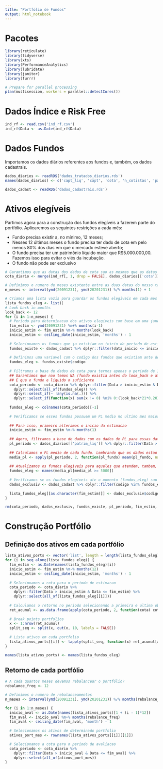 ```yaml
---
title: "Portfólio de Fundos"
output: html_notebook
---
```


# Pacotes

```r
library(reticulate)
library(tidyverse)
library(xts)
library(PerformanceAnalytics)
library(lubridate)
library(janitor)
library(furrr)

# Prepare for parallel processing
plan(multisession, workers = parallel::detectCores())
```

# Dados Índice e Risk Free

```r
ind_rf <- read.csv('ind_rf.csv')
ind_rf$Data <- as.Date(ind_rf$Data)
```


# Dados Fundos

Importamos os dados diários referentes aos fundos e, também, os dados cadastrais.

```r
dados_diarios <- readRDS('dados_tratados_diarios.rds')
names(dados_diarios) <- c('capt_liq', 'capt', 'cota', 'n_cotistas', 'patrim_liq', 'resg', 'tx_adm')

dados_cadast <- readRDS('dados_cadastrais.rds')
```

# Ativos elegíveis

Partimos agora para a construção dos fundos elegíveis a fazerem parte do portfólio. Aplicaremos as seguintes restrições a cada mês:

* Fundo precisa existir a, no mínimo, 12 meses;
* Nesses 12 últimos meses o fundo precisa ter dado de cota em pelo menos 80% dos dias em que o mercado esteve aberto;
* O fundo precisa ter um patrimônio líquido maior que R$5.000.000,00. Fazemos isso para evitar o viés da incubação.
* O fundo não pode ser exclusivo

```r
# Garantimos que as datas dos dados de cota sao as mesmas que as datas do indice de mercado
cota_diario <- merge(ind_rf[, 1, drop = FALSE], dados_diarios[['cota']], all.x = TRUE)
```

```r
# Definimos o numero de meses existente entre as duas datas do nosso trabalho
n_meses <- interval(ymd(20091231), ymd(20201231)) %/% months(1) + 1

# Criamos uma lista vazia para guardar os fundos elegiveis em cada mes
lista_fundos_eleg <- list()
# Look back in months
look_back <- 12
for (i in 1:n_meses) {
  # Periodo para determinacao dos ativos elegiveis com base em uma janela movel de 12 meses
  fim_estim <- ymd(20091231) %m+% months(i-1)
  inicio_estim <- fim_estim %m-% months(look_back)
  inicio_estim <- ceiling_date(inicio_estim, 'months') - 1
  
  # Selecionamos os fundos que ja existiam no inicio do periodo de estimacao e que nao deixaram de existir apos o fim do periodo de estimacao
  fundos_existe <- dados_cadast %>% dplyr::filter(data_inicio <= inicio_estim & (data_fim > fim_estim | is.na(data_fim))) %>% dplyr::select(codigo, data_inicio, data_fim)
  
  # Definimos uma variavel com o codigo dos fundos que existiam ante do inicio_estim
  fundos_eleg <- fundos_existe$codigo
  
  # Filtramos a base de dados de cota para termos apenas o periodo de 12 meses
  ## Garantimos que nao temos NA (fundo existia antes do look_back e ate o fim_estim)
  ## E que o fundo e liquido o suficiente
  cota_periodo <- cota_diario %>% dplyr::filter(Data > inicio_estim & Data <= fim_estim) %>%
    dplyr::select(all_of(fundos_eleg)) %>% 
    dplyr::select_if(~ !any(is.na(.))) %>%
    dplyr::select_if(function(x) sum(x != 0) %ni% 0:(look_back*21*0.20))
  
  fundos_eleg <- colnames(cota_periodo)[-1]
  
  # Verificamos se esses fundos possuem um PL medio no ultimo mes maior que 5MM (restricao 3)
  
  ## Para isso, primeiro alteramos o inicio da estimacao
  inicio_estim <- fim_estim %m-% months(1)
  
  ## Agora, filtramos a base de dados com os dados de PL para essas datas e para os fundos que atenderam o criterio 1 e 2
  pl_periodo <- dados_diarios[['patrim_liq']] %>% dplyr::filter(Data > inicio_estim & Data <= fim_estim) %>% dplyr::select(all_of(fundos_eleg))
  
  ## Calculamos o PL medio de cada fundo. Lembrando que os dados estao em milhares.
  media_pl <- apply(pl_periodo, 2, function(pl_fundo) mean(pl_fundo, na.rm = TRUE))
  
  ## Atualizamos os fundos elegiveis para aqueles que atendem, tambem, a restricao 3
  fundos_eleg <- names(media_pl[media_pl >= 5000])
  
  # Verificamos se os fundos elegiveis ate o momento (fundos_eleg) sao exclusivos ou nao
  dados_exclusiv <- dados_cadast %>% dplyr::filter(codigo %in% fundos_eleg & fundo_exclusivo == 'Não') %>% dplyr::select(codigo, fundo_exclusivo)
  
  lista_fundos_eleg[[as.character(fim_estim)]] <- dados_exclusiv$codigo
}

rm(cota_periodo, dados_exclusiv, fundos_existe, pl_periodo, fim_estim, fundos_eleg, i, inicio_estim, media_pl, n_meses, prop_na)
```

# Construção Portfólio

## Definição dos ativos em cada portfólio

```r
lista_ativos_ports <- vector('list', length = length(lista_fundos_eleg))
for (i in seq_along(lista_fundos_eleg)) {
  fim_estim <- as.Date(names(lista_fundos_eleg)[i])
  inicio_estim <- fim_estim %m-% months(12)
  inicio_estim <- ceiling_date(inicio_estim, 'months') - 1
  
  # Selecionamos a cota para o periodo de estimacao
  cota_periodo <- cota_diario %>%
    dplyr::filter(Data > inicio_estim & Data <= fim_estim) %>%
    dplyr::select(all_of(lista_fundos_eleg[[i]]))
  
  # Calculamos o retorno no periodo selecionando a primeira e ultima observacao nao NA
  ret_acumul <- as.data.frame(apply(cota_periodo, 2, function(cota) cota[!is.na(cota)][length(cota[!is.na(cota)])] / cota[!is.na(cota)][1] - 1)) %>% set_names('ret_acumul') %>% arrange(desc(ret_acumul))
  
  # Break points portfolios
  x <- 1:nrow(ret_acumul)
  split_seq <- split(x, cut(x, 10, labels = FALSE))
  
  # Lista ativos em cada portfolio
  lista_ativos_ports[[i]] <- lapply(split_seq, function(x) ret_acumul[x, , drop = FALSE])
}

names(lista_ativos_ports) <- names(lista_fundos_eleg)
```

## Retorno de cada portfólio

```r
# A cada quantos meses devemos rebalancear o portfólio?
rebalance_freq <- 12

# Definimos o numero de rebalanceamentos
n_meses <- interval(ymd(20091231), ymd(20201231)) %/% months(rebalance_freq) + 1

for (i in 1:n_meses) {
  inicio_aval <- as.Date(names(lista_ativos_ports)[1 + (i - 1)*12])
  fim_aval <- inicio_aval %m+% months(rebalance_freq)
  fim_aval <- ceiling_date(fim_aval, 'month') - 1
  
  # Selecionamos os ativos de determinado portfolio
  ativos_port_mes <- rownames(lista_ativos_ports[[i]][[1]])

  # Selecionamos a cota para o periodo de avaliacao
  cota_periodo <- cota_diario %>%
    dplyr::filter(Data > inicio_aval & Data <= fim_aval) %>%
    dplyr::select(all_of(ativos_port_mes))
}
```



      
